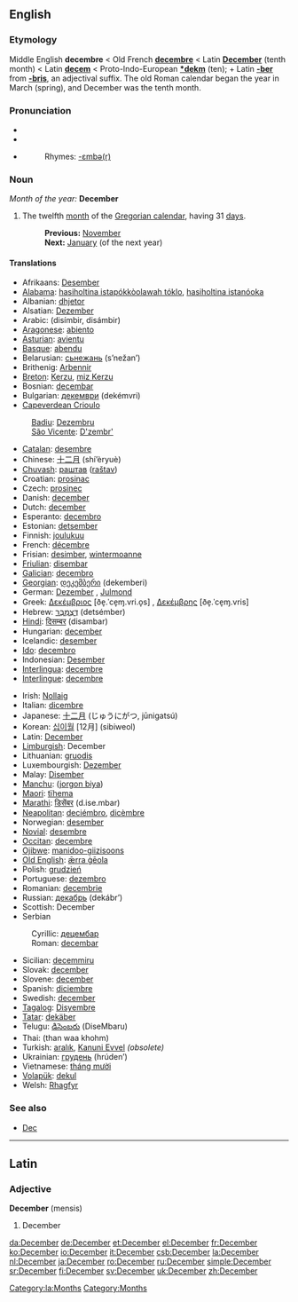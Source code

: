 {{see|december}}
==English==

===Etymology===
Middle English '''decembre''' < Old French '''[[decembre]]''' < Latin '''[[December#Latin|December]]''' (tenth month) < Latin '''[[decem]]''' < Proto-Indo-European '''[[*dekm]]''' (ten); + Latin '''[[-ber]]''' from '''[[-bris]]''', an adjectival suffix. The old Roman calendar began the year in March (spring), and December was the tenth month.

===Pronunciation===
*{{IPA|/dɪˈsembə/}}
*{{SAMPA|/dI"sEmb@/}}
*{{audio|en-us-December.ogg|Audio (US)}}
*:Rhymes: [[Rhymes:English:-ɛmbə(r)|-ɛmbə(r)]]

===Noun===
''Month of the year:'' '''December'''
#The twelfth [[month]] of the [[Gregorian calendar]], having 31 [[day]]s.
#:'''Previous:''' [[November]]
#:'''Next:''' [[January]] (of the next year)

====Translations====
{{top}}
*Afrikaans: [[Desember]] 
*[[Alabama]]: [[hasiholtina istapókkòolawah tóklo]], [[hasiholtina istanóoka]]
*Albanian: [[dhjetor]]
*Alsatian: [[Dezember]] {{m}}
*Arabic: {{ARchar|[[ديسمبر|دِيسمْبِر]]}} (disímbir, disámbir) {{m}}
*[[Aragonese]]: [[abiento]] {{m}}
*[[Asturian]]: [[avientu]] {{m}}
*[[Basque]]: [[abendu]]
*Belarusian: [[сьнежань]] (s’nežan’)
*Brithenig: [[Arbennir]]
*[[Breton]]: [[Kerzu]], [[miz Kerzu]]
*Bosnian: [[decembar#Bosnian|decembar]] {{m}}
*Bulgarian: [[декември]] (dekémvri) {{m}}
*[[Capeverdean Crioulo]]
:[[Badiu]]: [[Dezembru]] {{m}}
:[[São Vicente]]: [[D'zembr']] {{m}}
*[[Catalan]]: [[desembre]] {{m}}
*Chinese: [[十二月]] (shí’èryuè)
*[[Chuvash]]: [[раштав]] ([[raštav]])
*Croatian: [[prosinac]] {{m}}
*Czech: [[prosinec]] {{m}}
*Danish: [[december#Danish|december]]
*Dutch: [[december#Dutch|december]] {{m}}
*Esperanto: [[decembro]]
*Estonian: [[detsember]]
*Finnish: [[joulukuu]]
*French: [[décembre]] {{m}}
*Frisian: [[desimber]], [[wintermoanne]]
*[[Friulian]]: [[disembar]] {{m}}
*[[Galician]]: [[decembro]] {{m}}
*[[Georgian]]: [[დეკემბერი]] (dekemberi)
*German: [[Dezember]] {{m}}, [[Julmond]] {{m}}
*Greek: [[Δεκέμβριος]] [ðe̞.ˈce̞ɱ.vri.o̞s] {{m}}, [[Δεκέμβρης]] [ðe̞.ˈce̞ɱ.vris] {{m}}
*Hebrew: [[דצמבר|דֶּצֶמְבֶּר]] (detsémber)
*[[Hindi]]: [[दिसम्बर]] (disambar)
*Hungarian: [[december#Hungarian|december]]
*Icelandic: [[desember]]
*[[Ido]]: [[decembro]]
*Indonesian: [[Desember]]
*[[Interlingua]]: [[decembre]]
*[[Interlingue]]: [[decembre]]
{{mid}}
*Irish: [[Nollaig]]
*Italian: [[dicembre]] {{m}}
*Japanese: [[十二月]] (じゅうにがつ, jūnigatsú)
*Korean: [[십이월]] [12月] (sibiweol)
*Latin: [[December#Latin|December]] {{m}}
*[[Limburgish]]: December {{m}}
*Lithuanian: [[gruodis]] {{m}}
*Luxembourgish: [[Dezember]] {{m}}
*Malay: [[Disember]]
*[[Manchu]]: ([[jorgon biya]])
*[[Maori]]: [[tïhema]]
*[[Marathi]]: [[डिसेंबर]] (d.ise.mbar)
*[[Neapolitan]]: [[deciémbro]], [[dicèmbre]]
*Norwegian: [[desember]]
*[[Novial]]: [[desembre]]
*[[Occitan]]: [[decembre]] {{m}}
*[[Ojibwe]]: [[manidoo-giizisoons]]
*[[Old English]]: [[ærra geola|ǣrra ġēola]] {{m}}
*Polish: [[grudzień]] {{m}}
*Portuguese: [[dezembro]] {{m}}
*Romanian: [[decembrie]]
*Russian: [[декабрь]] (dekábr’) {{m}}
*Scottish: December
*Serbian
:Cyrillic: [[децембар#Serbian|децембар]] {{m}}
:Roman: [[decembar#Serbian|decembar]] {{m}}
*Sicilian: [[decemmiru]] {{m}}
*Slovak: [[december#Slovak|december]] {{m}}
*Slovene: [[december#Slovene|december]] {{m}}
*Spanish: [[diciembre]] {{m}}
*Swedish: [[december#Swedish|december]]
*[[Tagalog]]: [[Disyembre]]
*[[Tatar]]: [[dekäber]]
*Telugu: [[డిసెంబరు]] (DiseMbaru)
*Thai: {{THchar|[[ธันวาคม]]}} (than waa khohm)
*Turkish: [[aralık]], [[Kanuni Evvel]] ''(obsolete)''
*Ukrainian: [[грудень]] (hrúden’)
*Vietnamese: [[tháng mười]]
*[[Volapük]]: [[dekul]]
*Welsh: [[Rhagfyr]] {{m}}
{{bottom}}

===See also===
*[[Dec]]


----

==Latin==
===Adjective===
'''December''' (mensis) {{m}}

#December

[[Category:la:Months]]

[[Category:Months]]

[[da:December]]
[[de:December]]
[[et:December]]
[[el:December]]
[[fr:December]]
[[ko:December]]
[[io:December]]
[[it:December]]
[[csb:December]]
[[la:December]]
[[nl:December]]
[[ja:December]]
[[ro:December]]
[[ru:December]]
[[simple:December]]
[[sr:December]]
[[fi:December]]
[[sv:December]]
[[uk:December]]
[[zh:December]]